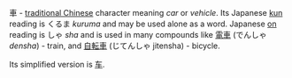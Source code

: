車 - [[traditional Chinese]] character meaning ''car'' or ''vehicle''.
Its Japanese [[kun]] reading is くるま ''kuruma'' and may be used alone as a word.
Japanese [[on]] reading is しゃ ''sha'' and is used in many compounds like [[電車]] (でんしゃ ''densha'') - train, and [[自転車]] (じてんしゃ jitensha) - bicycle.

Its simplified version is [[车]].